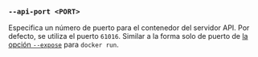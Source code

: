 ### `--api-port <PORT>`

Especifica un número de puerto para el contenedor del servidor API.
Por defecto, se utiliza el puerto `61016`.
Similar a la forma solo de puerto de [la opción `--expose`][docker run expose] para `docker run`.

[docker run expose]: https://docs.docker.com/reference/cli/docker/container/run/#publish